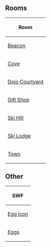 {{CPW|Easter Egg Hunt 2009|Caça ao Ovo de Páscoa 2009}}

==Rooms==
{|class="wikitable" style="margin: 1em auto;"
!Room
|-
|[[Media:RoomsBeacon-EasterEggHunt2009.swf|Beacon]]
|-
|[[Media:RoomsCove-EasterEggHunt2009.swf|Cove]]
|-
|[[Media:RoomsDojoext-EasterEggHunt2009.swf|Dojo Courtyard]]
|-
|[[Media:RoomsShop-EasterEggHunt2009.swf|Gift Shop]]
|-
|[[Media:RoomsMtn-EasterEggHunt2009.swf|Ski Hill]]
|-
|[[Media:RoomsLodge-EasterEggHunt2009.swf|Ski Lodge]]
|-
|[[Media:RoomsTown-Easter2009.swf|Town]]
|}

==Other==
{|class="wikitable" style="margin: 1em auto;"
!SWF
|-
|[[Media:EggIcon-EasterEggHunt2009.swf|Egg icon]]
|-
|[[Media:Eggs-EasterEggHunt2009.swf|Eggs]]
|}

{{Events}}